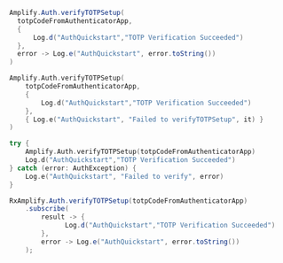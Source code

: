 <BlockSwitcher>
<Block name="Java">

```java
Amplify.Auth.verifyTOTPSetup(
  totpCodeFromAuthenticatorApp,
  {
      Log.d("AuthQuickstart","TOTP Verification Succeeded")
  },
  error -> Log.e("AuthQuickstart", error.toString())
)
```

</Block>
<Block name="Kotlin - Callbacks">

```kotlin
Amplify.Auth.verifyTOTPSetup(
    totpCodeFromAuthenticatorApp,
    {
        Log.d("AuthQuickstart","TOTP Verification Succeeded")
    },
    { Log.e("AuthQuickstart", "Failed to verifyTOTPSetup", it) }
)
```

</Block>
<Block name="Kotlin - Coroutines">

```kotlin
try {
    Amplify.Auth.verifyTOTPSetup(totpCodeFromAuthenticatorApp)
    Log.d("AuthQuickstart","TOTP Verification Succeeded")
} catch (error: AuthException) {
    Log.e("AuthQuickstart", "Failed to verify", error)
}
```

</Block>
<Block name="RxJava">

```java
RxAmplify.Auth.verifyTOTPSetup(totpCodeFromAuthenticatorApp)
    .subscribe(
        result -> {
              Log.d("AuthQuickstart","TOTP Verification Succeeded")
        },
        error -> Log.e("AuthQuickstart", error.toString())
    );
```

</Block>
</BlockSwitcher>
